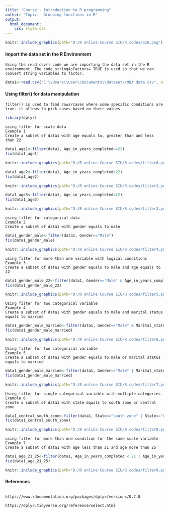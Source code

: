 ---
title: "Course:- Introduction to R programming"
author: "Topic:- Grouping functions in R"
output:
  html_document:
    css: style.css
---


```{r, fig.align='right', echo=FALSE, out.width = "25%"}
knitr::include_graphics(path="D:/R online Course SIU/R codes/SIU.png")
```

#### Import the data set in the R Environment

```text
Using the read.csv() code we are importing the data set in the R environment. The code stringAsFactors= TRUE is used so that we can convert string variables to factor. 
```
```{R}
data1<-read.csv("C:\\Users\\User\\Documents\\dataset\\MBA data.csv", stringsAsFactors = TRUE)
```

####  Using filter() for data manipulation
  
```text
filter() is used to find rows/cases where some specific conditions are true. it allows to pick cases based on their values
```

```{r}
library(dplyr)
```

```text
using filter for scale data
Example 1
Create a subset of data1 with age equals to, greater than and less than 22

```

```{r}
data1_age1<-filter(data1, Age_in_years_completed==22)
fix(data1_age1)
```

```{r, fig.align='centre', echo=FALSE, out.width = "80%"}
knitr::include_graphics(path="D:/R online Course SIU/R codes/filter0.png")
```

```{r}
data1_age2<-filter(data1, Age_in_years_completed>22)
fix(data1_age2)
```

```{r, fig.align='centre', echo=FALSE, out.width = "80%"}
knitr::include_graphics(path="D:/R online Course SIU/R codes/filter2.png")
```


```{r}
data1_age3<-filter(data1, Age_in_years_completed<22)
fix(data1_age3)
```

```{r, fig.align='centre', echo=FALSE, out.width = "80%"}
knitr::include_graphics(path="D:/R online Course SIU/R codes/filter3.png")
```

```text
using filter for categorical data
Example 2
Create a subset of data1 with gender equals to male
```

```{r}
data1_gender_male<-filter(data1, Gender=="Male")
fix(data1_gender_male)
```

```{r, fig.align='centre', echo=FALSE, out.width = "80%"}
knitr::include_graphics(path="D:/R online Course SIU/R codes/filter4.png")
```

```text
using filter for more than one variable with logical conditions
Example 3
Create a subset of data1 with gender equals to male and age equals to 22
```

```{r}
data1_gender_male_22<-filter(data1, Gender=="Male" & Age_in_years_completed==22)
fix(data1_gender_male_22)
```

```{r, fig.align='centre', echo=FALSE, out.width = "80%"}
knitr::include_graphics(path="D:/R online Course SIU/R codes/filter5.png")
```

```text
Using filter for two categorical variable
Example 4
Create a subset of data1 with gender equals to male and marital status equals to married
```

```{r}
data1_gender_male_married<-filter(data1, Gender=="Male" & Marital_status== "Married")
fix(data1_gender_male_married)
```

```{r, fig.align='centre', echo=FALSE, out.width = "80%"}
knitr::include_graphics(path="D:/R online Course SIU/R codes/filter6.png")
```

```text
Using filter for two categorical variable
Example 5
Create a subset of data1 with gender equals to male or marital status equals to married
```

```{r}
data1_gender_male_married<-filter(data1, Gender=="Male" | Marital_status== "Married")
fix(data1_gender_male_married)
```

```{r, fig.align='centre', echo=FALSE, out.width = "80%"}
knitr::include_graphics(path="D:/R online Course SIU/R codes/filter7.png")
```


```text
Using filter for single categorical variable with multiple categories
Example 6
Create a subset of data1 with state equals to south zone or central zone
```

```{r}
data1_central_south_zone<-filter(data1, State=="south zone" | State=="Central Zone")
fix(data1_central_south_zone)
```


```{r, fig.align='centre', echo=FALSE, out.width = "80%"}
knitr::include_graphics(path="D:/R online Course SIU/R codes/filter8.png")
```

```text
using filter for more than one condition for the same scale variable
Example 7
Create a subset of data1 with age less than 21 and age more than 25
```

```{r}
data1_age_21_25<-filter(data1, Age_in_years_completed < 21 | Age_in_years_completed > 25 )
fix(data1_age_21_25)
```

```{r, fig.align='centre', echo=FALSE, out.width = "80%"}
knitr::include_graphics(path="D:/R online Course SIU/R codes/filter9.png")
```


#### References

```text

https://www.rdocumentation.org/packages/dplyr/versions/0.7.8

https://dplyr.tidyverse.org/reference/select.html

```

